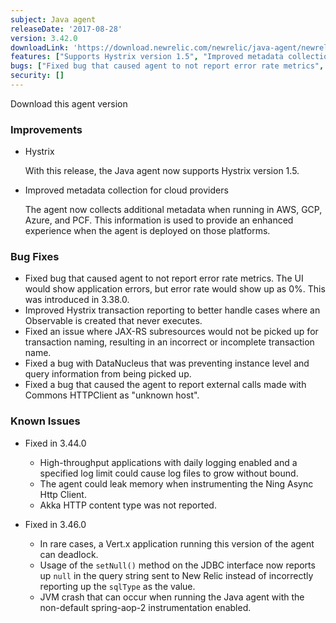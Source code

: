 ```yaml
---
subject: Java agent
releaseDate: '2017-08-28'
version: 3.42.0
downloadLink: 'https://download.newrelic.com/newrelic/java-agent/newrelic-agent/3.42.0'
features: ["Supports Hystrix version 1.5", "Improved metadata collection for cloud providers"]
bugs: ["Fixed bug that caused agent to not report error rate metrics", "Improved Hystrix transaction reporting to better handle cases where an Observable is created that never executes", "Fixed an issue where JAX-RS subresources would not be picked up for transaction naming", "Fixed a bug with DataNucleus that was preventing instance level and query information from being picked up", "Fixed a bug that caused the agent to report external calls made with Commons HTTPClient as unknown host"]
security: []
---
```

<ButtonGroup>
  <ButtonLink
    role="button"
    to="https://download.newrelic.com/newrelic/java-agent/newrelic-agent/3.42.0/"
    variant="primary"
  >
    Download this agent version
  </ButtonLink>
</ButtonGroup>

### Improvements

* Hystrix

  With this release, the Java agent now supports Hystrix version 1.5.
* Improved metadata collection for cloud providers

  The agent now collects additional metadata when running in AWS, GCP, Azure, and PCF. This information is used to provide an enhanced experience when the agent is deployed on those platforms.

### Bug Fixes

* Fixed bug that caused agent to not report error rate metrics. The UI would show application errors, but error rate would show up as 0%. This was introduced in 3.38.0.
* Improved Hystrix transaction reporting to better handle cases where an Observable is created that never executes.
* Fixed an issue where JAX-RS subresources would not be picked up for transaction naming, resulting in an incorrect or incomplete transaction name.
* Fixed a bug with DataNucleus that was preventing instance level and query information from being picked up.
* Fixed a bug that caused the agent to report external calls made with Commons HTTPClient as "unknown host".

### Known Issues

* Fixed in 3.44.0

  * High-throughput applications with daily logging enabled and a specified log limit could cause log files to grow without bound.
  * The agent could leak memory when instrumenting the Ning Async Http Client.
  * Akka HTTP content type was not reported.
* Fixed in 3.46.0

  * In rare cases, a Vert.x application running this version of the agent can deadlock.
  * Usage of the `setNull()` method on the JDBC interface now reports up `null` in the query string sent to New Relic instead of incorrectly reporting up the `sqlType` as the value.
  * JVM crash that can occur when running the Java agent with the non-default spring-aop-2 instrumentation enabled.
